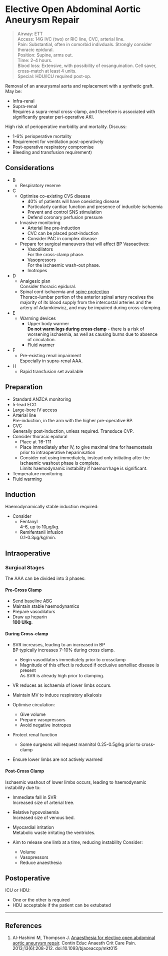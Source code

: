 # Elective Open Abdominal Aortic Aneurysm Repair

>Airway: ETT <br>
>Access: 14G IVC (two) or RIC line, CVC, arterial line. <br>
>Pain: Substantial, often in comorbid indivduals. Strongly consider thoracic epidural. <br>
>Position: Supine, arms out. <br>
>Time: 2-4 hours. <br>
>Blood loss: Extensive, with possibility of exsanguination. Cell saver, cross-match at least 4 units.  <br>
>Special: HDU/ICU required post-op.

Removal of an aneurysmal aorta and replacement with a synthetic graft. May be:

* Infra-renal
* Supra-renal  
Requires a supra-renal cross-clamp, and therefore is associated with significantly greater peri-operative AKI.


High risk of perioperative morbidity and mortality.	Discuss:

* 1-6% perioperative mortality
* Requirement for ventilation post-operatively
* Post-operative respiratory compromise
* Bleeding and transfusion requirement)


## Considerations

* B
	* Respiratory reserve
* C
	* Optimise co-existing CVS disease
		* 40% of patients will have coexisting disease
		* Particularly cardiac function and presence of inducible ischaemia
		* Prevent and control SNS stimulation
		* Defend coronary perfusion pressure
	* Invasive monitoring
		* Arterial line pre-induction
		* CVC can be placed post-induction
		* Consider PAC in complex disease
	* Prepare for surgical maneuvers that will affect BP
	Vasoactives:
		* Vasodilators  
		For the cross-clamp phase.
		* Vasopressors  
		For the ischaemic wash-out phase.
		* Inotropes
* D
	* Analgesic plan  
	Consider thoracic epidural.
	* Spinal cord ischaemia and [spine protection](/anaesthesia/vascular/spine-protection)  
	Thoraco-lumbar portion of the anterior spinal artery receives the majority of its blood supply from the intercostal arteries and the artery of Adamkiewicz, and may be impaired during cross-clamping.
* E
	* Warming devices
		* Upper body warmer  
		**Do not warm legs during cross clamp** - there is a risk of worsening ischaemia, as well as causing burns due to absence of circulation.
		* Fluid warmer
* F
	* Pre-existing renal impairment  
	Especially in supra-renal AAA.
* H
	* Rapid transfusion set available


## Preparation

* Standard ANZCA monitoring
* 5-lead ECG
* Large-bore IV access
* Arterial line  
Pre-induction, in the arm with the higher pre-operative BP.
* CVC  
Generally post-induction, unless required. Transduce CVP.
* Consider thoracic epidural  
	* Place at T6-T11
	* Place immediately after IV, to give maximal time for haemostasis prior to intraoperative heparinisation
	* Consider not using immediately, instead only initiating after the ischaemic washout phase is complete.  
	Limits haemodynamic instability if haemorrhage is significant.
* Temperature monitoring
* Fluid warming

## Induction

Haemodynamically stable induction required:

* Consider
	* Fentanyl  
	4-6, up to 10μg/kg.
	* Remifentanil infusion  
	0.1-0.3μg/kg/min.

## Intraoperative

### Surgical Stages

The AAA can be divided into 3 phases:

#### Pre-Cross Clamp

* Send baseline ABG
* Maintain stable haemodynamics
* Prepare vasodilators
* Draw up heparin  
**100 U/kg**.

#### During Cross-clamp  

* SVR increases, leading to an increased in BP  
BP typically increases 7-10% during cross clamp.
	* Begin vasodilators immediately prior to crossclamp
	* Magnitude of this effect is reduced if occlusive aortoiliac disease is present  
	As SVR is already high prior to clamping.
* VR reduces as ischaemia of lower limbs occurs.

* Maintain MV to induce respiratory alkalosis
* Optimise circulation:
	* Give volume
	* Prepare vasopressors
	* Avoid negative inotropes
* Protect renal function
	* Some surgeons will request mannitol 0.25-0.5g/kg prior to cross-clamp
* Ensure lower limbs are not actively warmed

#### Post-Cross Clamp  

Ischaemic washout of lower limbs occurs, leading to haemodynamic instability due to:

* Immediate fall in SVR  
Increased size of arterial tree.
* Relative hypovolaemia  
Increased size of venous bed.
* Myocardial irritation  
Metabolic waste irritating the ventricles.


* Aim to release one limb at a time, reducing instability
Consider:
	* Volume
	* Vasopressors
	* Reduce anaesthesia

## Postoperative

ICU or HDU:

* One or the other is required  
* HDU acceptable if the patient can be extubated

---

## References

1. Al-Hashimi M, Thompson J. [Anaesthesia for elective open abdominal aortic aneurysm repair](https://academic.oup.com/bjaed/article/13/6/208/246828). Contin Educ Anaesth Crit Care Pain. 2013;13(6):208-212. doi:10.1093/bjaceaccp/mkt015
